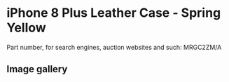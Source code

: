 
# iPhone 8 Plus Leather Case - Spring Yellow

Part number, for search engines, auction websites and such: MRGC2ZM/A

## Image gallery

<div style={{ width: '100%', maxWidth: '768px' }}>
<GalleryComponent
    images={[
      {
        original: "/everysource/MRGC2.webp",
        thumbnail: "/everypreview/MRGC2.webp",
      },
      {
        original: "/everysource/MRGC2_AV1_GOLD.webp",
        thumbnail: "/everypreview/MRGC2_AV1_GOLD.webp",
      },
      {
        original: "/everysource/MRGC2_AV1_SILVER.webp",
        thumbnail: "/everypreview/MRGC2_AV1_SILVER.webp",
      },
      {
        original: "/everysource/MRGC2_AV1_SPACE_GRAY.webp",
        thumbnail: "/everypreview/MRGC2_AV1_SPACE_GRAY.webp",
      },
      {
        original: "/everysource/MRGC2_AV2.webp",
        thumbnail: "/everypreview/MRGC2_AV2.webp",
      }
    ]}
  />
</div>